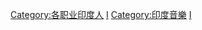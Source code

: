 {{Commonscat|Musicians from India}}

[[Category:各职业印度人|Category:各职业印度人]]
[[Category:各國音樂家|I]]
[[Category:印度音樂|Category:印度音樂]]
[[Category:亞洲音樂家|I]]